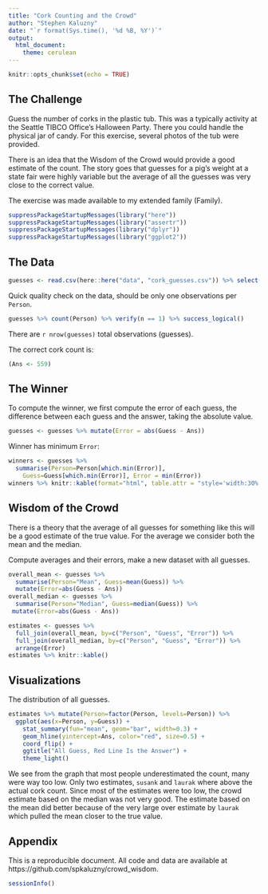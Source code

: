 ```yaml
---
title: "Cork Counting and the Crowd"
author: "Stephen Kaluzny"
date: "`r format(Sys.time(), '%d %B, %Y')`"
output:
  html_document:
    theme: cerulean
---
```


```r
knitr::opts_chunk$set(echo = TRUE)
```

## The Challenge

Guess the number of corks in the plastic tub.
This was a typically activity at the Seattle TIBCO Office's Halloween Party.
There you could handle the physical jar of candy.
For this exercise, several photos of the tub were provided.

There is an idea that the Wisdom of the Crowd would provide a good
estimate of the count.
The story goes that guesses for a pig's weight at a state fair were highly
variable but the average of all the guesses was very close to the correct value.

The exercise was made available to
my extended family (Family).

```r
suppressPackageStartupMessages(library("here"))
suppressPackageStartupMessages(library("assertr"))
suppressPackageStartupMessages(library("dplyr"))
suppressPackageStartupMessages(library("ggplot2"))
```

## The Data

```r
guesses <- read.csv(here::here("data", "cork_guesses.csv")) %>% select(-Group)
```

Quick quality check on the data,
should be only one observations per `Person`.

```r
guesses %>% count(Person) %>% verify(n == 1) %>% success_logical()
```

There are `r nrow(guesses)` total observations (guesses).

The correct cork count is:
```r
(Ans <- 559)
```

## The Winner

To compute the winner, we first compute the error of each guess,
the difference between each guess and the answer, taking the absolute value.

```r
guesses <- guesses %>% mutate(Error = abs(Guess - Ans))
```

Winner has minimum `Error`:
```r
winners <- guesses %>%
  summarise(Person=Person[which.min(Error)],
    Guess=Guess[which.min(Error)], Error = min(Error))
winners %>% knitr::kable(format="html", table.attr = "style='width:30%;'")
```

## Wisdom of the Crowd

There is a theory that the average of all guesses for something like this
will be a good estimate of the true value.
For the average we consider both the mean and the median.

Compute averages and their errors, make a new dataset with all guesses.

```r
overall_mean <- guesses %>%
  summarise(Person="Mean", Guess=mean(Guess)) %>%
  mutate(Error=abs(Guess - Ans))
overall_median <- guesses %>%
  summarise(Person="Median", Guess=median(Guess)) %>%
 mutate(Error=abs(Guess - Ans))
```

```r
estimates <- guesses %>%
  full_join(overall_mean, by=c("Person", "Guess", "Error")) %>%
  full_join(overall_median, by=c("Person", "Guess", "Error")) %>%
  arrange(Error)
estimates %>% knitr::kable()
```

## Visualizations

The distribution of all guesses.
```r
estimates %>% mutate(Person=factor(Person, levels=Person)) %>%
  ggplot(aes(x=Person, y=Guess)) +
    stat_summary(fun="mean", geom="bar", width=0.3) +
    geom_hline(yintercept=Ans, color="red", size=0.5) +
    coord_flip() +
    ggtitle("All Guess, Red Line Is the Answer") +
    theme_light()
```
We see from the graph that most people underestimated the count,
many were way too low.
Only two estimates, `susank` and `laurak` where above the actual cork count.
Since most of the estimates were too low, the crowd estimate based on the
median was not very good.
The estimate based on the mean did better
because of the very large over estimate by `laurak` which pulled the mean
closer to the true value.


## Appendix
This is a reproducible document.
All code and data are available at https://github.com/spkaluzny/crowd_wisdom.

```r
sessionInfo()
```

